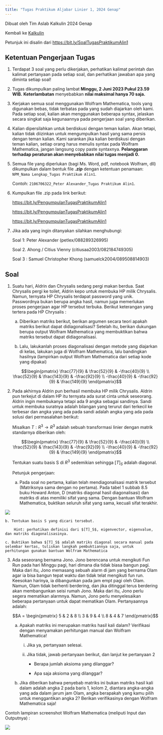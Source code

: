 ```yaml
---
title: "Tugas Praktikum Aljabar Linier 1, 2024 Genap"
---
```


Dibuat oleh Tim Aslab Kalkulin 2024 Genap

Kembali ke [Kalkulin](./kalkulin2024genap.qmd)

Petunjuk ini disalin dari <https://bit.ly/SoalTugasPraktikumAlin1>

## Ketentuan Pengerjaan Tugas

1. Terdapat 3 soal yang perlu dikerjakan, perhatikan kalimat perintah dan kalimat pertanyaan pada setiap soal, dan perhatikan jawaban apa yang diminta setiap soal!

2. Tugas dikumpulkan paling lambat **Minggu, 2 Juni 2023 Pukul 23.59 WIB.** **Keterlambatan** menyebabkan **nilai maksimal hanya 70 saja.**

3. Kerjakan semua soal menggunakan Wolfram Mathematica, tools yang digunakan bebas, tidak terbatas pada yang sudah diajarkan oleh kami. Pada setiap soal, kalian akan menggunakan beberapa syntax, jelaskan secara singkat saja kegunaannya pada pengerjaan soal yang diberikan.

4. Kalian dipersilahkan untuk berdiskusi dengan teman kalian. Akan tetapi, kalian tidak diizinkan untuk mengumpulkan hasil yang sama persis dengan teman kalian. Kami sarankan jika kalian berdiskusi dengan teman kalian, setiap orang harus menulis syntax pada Wolfram Mathematica, jangan langsung copy paste syntaxnya. **Pelanggaran terhadap peraturan akan menyebabkan nilai tugas menjadi 0.**

5. Semua file yang diperlukan (bagi Ms. Word, pdf, notebook Wolfram, dll) dikumpulkan dalam bentuk file ***.zip*** dengan ketentuan penamaan: `NPM_Nama Lengkap_Tugas Praktikum Alin1`.

    Contoh: `2106706322_Peter Alexander_Tugas Praktikum Alin1`.

6. Kumpulkan file .zip pada link berikut:

    <https://bit.ly/PengumpulanTugasPraktikumAlin1>

    <https://bit.ly/PengumpulanTugasPraktikumAlin1>

    <https://bit.ly/PengumpulanTugasPraktikumAlin1>

7. Jika ada yang ingin ditanyakan silahkan menghubungi:

    Soal 1: Peter Alexander (petlex/088289326995)

    Soal 2. Ahong / Citius Vienny (citiusaa2003/082184749305)

    Soal 3 : Samuel Christopher Khong (samuelck2004/089508814903)

## Soal

1. Suatu hari, Aldrin dan Chrysalis sedang pergi makan berdua. Saat Chrysalis pergi ke toilet, Aldrin kepo untuk membuka HP milik Chrysalis. Namun, ternyata HP Chrysalis terdapat password yang unik. Passwordnya bukan berupa angka hasil, namun juga memerlukan proses pengerjaan agar HP tersebut terbuka. Berikut keterangan yang tertera pada HP Chrysalis : 

    a. Diberikan matriks berikut, berikan argumen secara teori apakah matriks berikut dapat didiagonalisasi? Setelah itu, berikan dukungan berupa output Wolfram Mathematica yang membuktikan bahwa matriks tersebut dapat didiagonalisasi.

    b. Lalu, lakukanlah proses diagonalisasi dengan metode yang diajarkan di kelas, lakukan juga di Wolfram Mathematica, lalu bandingkan hasilnya (lampirkan output Wolfram Mathematica dari setiap kode yang dipakai)

    $$\begin{pmatrix}
        \frac{77}{9} & \frac{52}{9} & -\frac{40}{9} \\
        \frac{52}{9} & \frac{143}{9} & -\frac{92}{9} \\
        -\frac{40}{9} & -\frac{92}{9} & \frac{149}{9}
    \end{pmatrix}$$

2. Pada akhirnya Aldrin pun berhasil membuka HP milik Chrysalis. Aldrin pun terkejut di dalam HP itu ternyata ada surat cinta untuk seseorang. Aldrin ingin membukanya tetapi ada 9 angka sebagai sandinya. Sandi untuk membuka suratnya adalah bilangan yang terurut dari terkecil ke terbesar dan angka yang ada pada sandi adalah angka yang ada pada solusi dari permasalahan berikut:

    Misalkan $T : R^3 \rightarrow R^3$ adalah sebuah transformasi linier dengan matrik standarnya diberikan oleh:

    $$\begin{pmatrix}
        \frac{77}{9} & \frac{52}{9} & -\frac{40}{9} \\
        \frac{52}{9} & \frac{143}{9} & -\frac{92}{9} \\
        -\frac{40}{9} & -\frac{92}{9} & \frac{149}{9}
    \end{pmatrix}$$

    Tentukan suatu basis S di $R^3$ sedemikian sehingga $[T]_S$ adalah diagonal.

    Petunjuk pengerjaan:
    
    a. Pada soal no pertama, kalian telah mendiagonalisasi matrik tersebut (Matriksnya sama dengan no pertama). Pada tabel 1 subbab 8.5 buku Howard Anton, D (matriks diagonal hasil diagonalisasi) dan matriks di atas memiliki sifat yang sama. Dengan bantuan Wolfram Mathematica, buktikan seluruh sifat yang sama, kecuali sifat terakhir.

![](https://res.cloudinary.com/tahun2025/image/upload/v1744076554/similarity_invariants_yj1zht.png){fig-align="center"}

    b. Tentukan basis S yang dicari tersebut.

        Hint: perhatikan definisi dari $[T]_S$, eigenvector, eigenvalue, dan matriks diagonalisasinya.

    c. Buktikan bahwa $[T]_S$ adalah matriks diagonal secara manual pada selembar kertas, tuliskan langkah pembuktiannya saja, untuk perhitungan gunakan bantuan Wolfram Mathematica

3. Ada seseorang bernama Jono. Jono berencana untuk mengikuti Fun Run pada hari Minggu pagi, hari dimana dia tidak biasa bangun pagi. Maka dari itu, Jono memasang sebuah alarm di jam yang bernama Olam agar ia bisa bangun tepat waktu dan tidak telat mengikuti fun run. Keesokan harinya, ia dibangunkan pada jam empt pagi oleh Olam. Namun, Olam tidak berhenti berdering, dan jika ditinggal terus berdering akan membangunkan seisi rumah Jono. Maka dari itu, Jono perlu segera mematikan alarmnya. Namun, Jono perlu menyelesaikan beberapa pertanyaan untuk dapat mematikan Olam. Pertanyaannya adalah:

    $$A = \begin{pmatrix}
        5 & 2 & 8 \\
        3 & 9 & 4 \\
        8 & 4 & 7
    \end{pmatrix}$$

    a. Apakah matriks ini merupakan matriks hasil kali dalam? Verifikasi dengan menyamakan perhitungan manual dan Wolfram Mathematica!

        i. Jika ya, pertanyaan selesai.
        
        ii. Jika tidak, jawab pertanyaan berikut, dan lanjut ke pertanyaan 2

            - Berapa jumlah aksioma yang dilanggar?

            - Apa saja aksioma yang dilanggar?

    b. Jika diberikan bahwa penyebab matriks ini bukan matriks hasil kali dalam adalah angka 2 pada baris 1, kolom 2, diantara angka-angka yang ada dalam jarum jam Olam, angka berapakah yang kamu pilih untuk menggantikan angka 2? Berikan verifikasinya dengan Wolfram Mathematica saja!

Contoh lampiran screenshot Wolfram Mathematica (meliputi Input dan Outputnya) :

![](https://res.cloudinary.com/tahun2025/image/upload/v1744076554/contoh_lampiran_1_t6r6pz.png)
